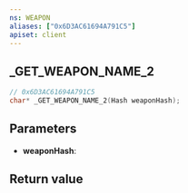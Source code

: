 ```yaml
---
ns: WEAPON
aliases: ["0x6D3AC61694A791C5"]
apiset: client
---
```

## _GET_WEAPON_NAME_2

```c
// 0x6D3AC61694A791C5
char* _GET_WEAPON_NAME_2(Hash weaponHash);
```


## Parameters
* **weaponHash**:

## Return value